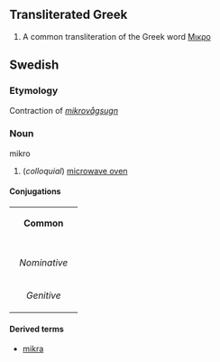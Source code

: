 == Transliterated Greek ==
#A common transliteration of the Greek word [[Μικρο]]

==Swedish==
===Etymology===
Contraction of ''[[mikrovågsugn]]''
===Noun===
;mikro
#(''colloquial'') [[microwave oven]]

====Conjugations====
{| border=1 cellspacing=0 
| bgcolor=#FFFFF0 colspan=5 align=center | '''Common''' 
|- 
|- bgcolor=#FFFFF0 align=center 
! rowspan=2 | 
| colspan=2 width=105 | ''Singular'' 
| colspan=2 | ''Plural'' 
|- bgcolor=#FFFFF0 align=center 
| width=105 | ''Indefinite'' 
| width=105 | ''Definite'' 
| width=105 | ''Indefinite'' 
|  width=105 | ''Definite'' 
|- align=center 
| width=105 bgcolor=#FFFFF0 | ''Nominative'' 
| [[mikro]] 
| [[mikron]] 
| [[mikro]] 
| [[mikrorna]] 
|- align=center 
| width=105 bgcolor=#FFFFF0 | ''Genitive'' 
| [[mikros]] 
| [[mikrons]] 
| [[mikros]] 
| [[mikrornas]] 
|} 
====Derived terms====
*[[mikra]]